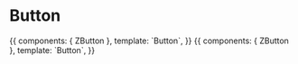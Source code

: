 
<Meta title="Atoms/Button" component={ZButton} />

# Button

<Props of={ZButton} />

<Preview>
  <Story name="Common">
    {{
        components: { ZButton },
        template: `<ZButton>Button</ZButton>`,
    }}
  </Story>
</Preview>

<Props of={ZButton} />

<Preview>
  <Story name="Link">
    {{
        components: { ZButton },
        template: `<ZButton to="http://1procent.pl/">Button</ZButton>`,
    }}
  </Story>
</Preview>
